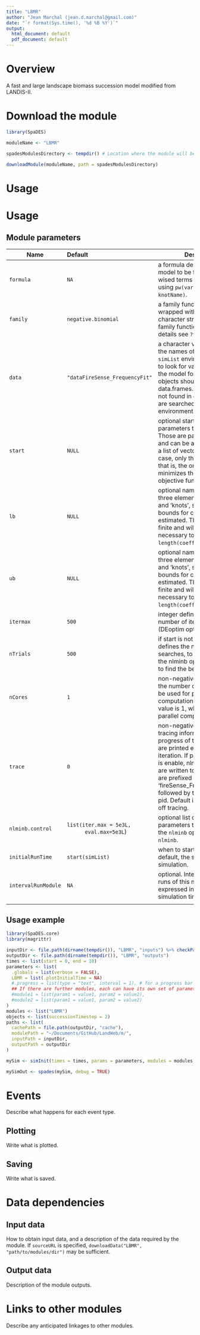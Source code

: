 ```yaml
---
title: "LBMR"
author: "Jean Marchal (jean.d.marchal@gmail.com)"
date: "`r format(Sys.time(), '%d %B %Y')`"
output:
  html_document: default
  pdf_document: default
---
```


# Overview
A fast and large landscape biomass succession model modified from LANDIS-II.

# Download the module
```r
library(SpaDES)

moduleName <- "LBMR"

spadesModulesDirectory <- tempdir() # Location where the module will be downloaded

downloadModule(moduleName, path = spadesModulesDirectory)
```

# Usage

# Usage
## Module parameters
Name|Default|Description
----|:--------------|---------------------------------------------------------------------
`formula`|`NA`|a formula describing the model to be fitted. Piece-wised terms can be specifed using `pw(variableName, knotName)`.
`family`|`negative.binomial`|a family function (must be wrapped with `quote()`) or a character string naming a family function. For additional details see `?family`.
`data`|`"dataFireSense_FrequencyFit"`|a character vector indicating the names of objects in the `simList` environment in which to look for variables present in the model formula. `data` objects should be data.frames. If variables are not found in `data` objects, they are searched in the `simList` environment.
`start`|`NULL`|optional starting values for the parameters to be estimated. Those are passed to `nlminb` and can be a single vector, or a list of vectors. In the latter case, only the best solution, that is, the one which minimizes the most the objective function, is kept.
`lb`|`NULL`|optional named list with up to three elements, 'coef', 'theta' and 'knots', specifying lower bounds for coefficients to be estimated. These must be finite and will be recycled if necessary to match `length(coefficients)`.
`ub`|`NULL`|optional named list with up to three elements, 'coef', 'theta' and 'knots', specifying upper bounds for coefficients to be estimated. These must be finite and will be recycled if necessary to match `length(coefficients)`.
`itermax`|`500`|integer defining the maximum number of iterations allowed (DEoptim optimizer).
`nTrials`|`500`|if start is not supplied, `nTrials` defines the number of trials, or searches, to be performed by the nlminb optimizer in order to find the best solution.
`nCores`|`1`|non-negative integer. Defines the number of logical cores to be used for parallel computation. The default value is 1, which disables parallel computing.
`trace`|`0`|non-negative integer. If > 0, tracing information on the progress of the optimization are printed every `trace` iteration. If parallel computing is enable, nlminb trace logs are written to disk. Log files are prefixed with 'fireSense_FrequencyFit_trace' followed by the subprocess pid. Default is 0, which turns off tracing.
`nlminb.control`|`list(iter.max = 5e3L,`<br>&emsp;&emsp;&emsp;`eval.max=5e3L`)|optional list of control parameters to be passed to the `nlminb` optimizer. See `?nlminb`.
`initialRunTime`|`start(simList)`|when to start this module? By default, the start time of the simulation.
`intervalRunModule`|`NA`|optional. Interval between two runs of this module, expressed in units of simulation time.
|||


## Usage example
```r
library(SpaDES.core)
library(magrittr)

inputDir <- file.path(dirname(tempdir()), "LBMR", "inputs") %>% checkPath(create = TRUE)
outputDir <- file.path(dirname(tempdir()), "LBMR", "outputs") 
times <- list(start = 0, end = 10)
parameters <- list(
  .globals = list(verbose = FALSE),
  LBMR = list(.plotInitialTime = NA)
  #.progress = list(type = "text", interval = 1), # for a progress bar
  ## If there are further modules, each can have its own set of parameters:
  #module1 = list(param1 = value1, param2 = value2),
  #module2 = list(param1 = value1, param2 = value2)
)
modules <- list("LBMR")
objects <- list(successionTimestep = 2)
paths <- list(
  cachePath = file.path(outputDir, "cache"),
  modulePath = "~/Documents/GitHub/LandWeb/m/",
  inputPath = inputDir,
  outputPath = outputDir
)

mySim <- simInit(times = times, params = parameters, modules = modules, objects = objects, paths = paths)

mySimOut <- spades(mySim, debug = TRUE)
```

# Events

Describe what happens for each event type.

## Plotting

Write what is plotted.

## Saving

Write what is saved.

# Data dependencies

## Input data

How to obtain input data, and a description of the data required by the module.
If `sourceURL` is specified, `downloadData("LBMR", "path/to/modules/dir")` may be sufficient.

## Output data

Description of the module outputs.

# Links to other modules

Describe any anticipated linkages to other modules.

